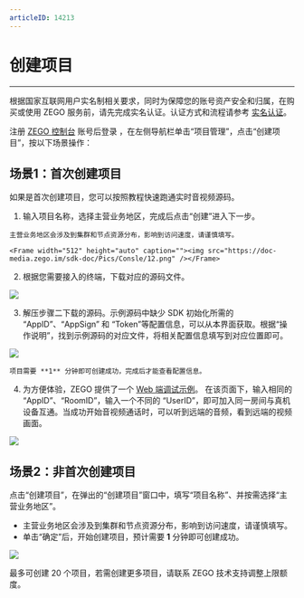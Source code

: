 ```yaml
---
articleID: 14213
---
```

# 创建项目

- - -

<Warning title="注意">


根据国家互联网用户实名制相关要求，同时为保障您的账号资产安全和归属，在购买或使用 ZEGO 服务前，请先完成实名认证。认证方式和流程请参考 [实名认证](/console/verified/real-name-authentication)。

</Warning>




注册 [ZEGO 控制台](https://console.zego.im) 账号后登录 ，在左侧导航栏单击“项目管理”，点击“创建项目”，按以下场景操作：

## 场景1：首次创建项目

如果是首次创建项目，您可以按照教程快速跑通实时音视频源码。

1. 输入项目名称，选择主营业务地区，完成后点击“创建”进入下一步。

<Warning title="注意">


    主营业务地区会涉及到集群和节点资源分布，影响到访问速度，请谨慎填写。

</Warning>



    <Frame width="512" height="auto" caption=""><img src="https://doc-media.zego.im/sdk-doc/Pics/Consle/12.png" /></Frame>

2. 根据您需要接入的终端，下载对应的源码文件。
<Frame width="512" height="auto" caption=""><img src="https://doc-media.zego.im/sdk-doc/Pics/Consle/2.png" /></Frame>

3. 解压步骤二下载的源码。示例源码中缺少 SDK 初始化所需的 “AppID”、“AppSign” 和 “Token”等配置信息，可以从本界面获取。根据“操作说明”，找到示例源码的对应文件，将相关配置信息填写到对应位置即可。
<Frame width="512" height="auto" caption=""><img src="https://doc-media.zego.im/sdk-doc/Pics/Consle/07211.png" /></Frame>

<Note title="说明">


    项目需要 **1** 分钟即可创建成功，完成后才能查看配置信息。

</Note>



4. 为方便体验，ZEGO 提供了一个 [Web 端调试示例](https://zegodev.github.io/zego-express-webrtc-sample/assistDev/index.html)。
在该页面下，输入相同的 “AppID”、“RoomID”，输入一个不同的 “UserID”，即可加入同一房间与真机设备互通。当成功开始音视频通话时，可以听到远端的音频，看到远端的视频画面。
<Frame width="512" height="auto" caption=""><img src="https://doc-media.zego.im/sdk-doc/Pics/Consle/4.png" /></Frame>

## 场景2：非首次创建项目

点击“创建项目”，在弹出的“创建项目”窗口中，填写“项目名称”、并按需选择“主营业务地区”。

<Warning title="注意">


- 主营业务地区会涉及到集群和节点资源分布，影响到访问速度，请谨慎填写。
- 单击“确定”后，开始创建项目，预计需要 **1** 分钟即可创建成功。

</Warning>



<Frame width="512" height="auto" caption=""><img src="https://doc-media.zego.im/sdk-doc/Pics/Consle/13.png" /></Frame>

<Warning title="注意">


最多可创建 20 个项目，若需创建更多项目，请联系 ZEGO 技术支持调整上限额度。

</Warning>


